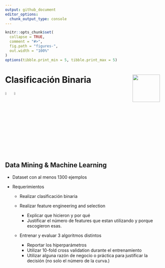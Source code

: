 ```yaml
---
output: github_document
editor_options: 
  chunk_output_type: console
---
```


<!-- github doc -->
<!-- https://bit.ly/3IBkDvG -->

```r
knitr::opts_chunk$set(
  collapse = TRUE,
  comment = "#>",
  fig.path = "figures-",
  out.width = "100%"
)
options(tibble.print_min = 5, tibble.print_max = 5)
```

# Clasificación Binaria <img src='figures/r.svg' align="right" height="89" />


![](figures/tidymodels.svg){width=5%}
![](figures/tidyverse.svg){width=5%}


## Data Mining & Machine Learning

* Dataset con al menos 1300 ejemplos

* Requerimientos

  + Realizar clasificación binaria

  + Realizar feature engineering and selection
  
    + Explicar que hicieron y por qué
    + Justificar el número de features que estan utilizando y porque escogieron esas.

  + Entrenar y evaluar 3 algoritmos distintos
  
    + Reportar los hiperparámetros
    + Utilizar 10-fold cross validation durante el entrenamiento
    + Utilizar alguna razón de negocio o práctica para justificar la decisión (no solo el
    número de la curva.)
  



















































































































